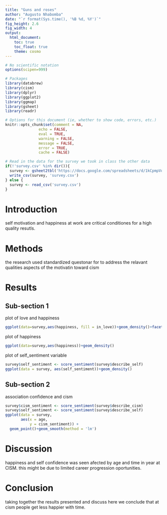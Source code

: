 ```yaml
---
title: "Guns and roses"
author: "Augusto Nhabomba"
date: "`r format(Sys.time(), '%B %d, %Y')`"
fig_height: 2.6
fig_width: 4
output:
  html_document:
    toc: true
    toc_float: true
    theme: cosmo
---
```



```r
# No scientific notation
options(scipen=999)

# Packages 
library(databrew)
library(cism)
library(dplyr)
library(ggplot2)
library(ggmap)
library(gsheet)
library(readr)

# Options for this document (ie, whether to show code, errors, etc.)
knitr::opts_chunk$set(comment = NA, 
               echo = FALSE,
               eval = TRUE,
               warning = FALSE, 
               message = FALSE, 
               error = TRUE, 
               cache = FALSE)

# Read in the data for the survey we took in class the other data
if(!'survey.csv' %in% dir()){
  survey <- gsheet2tbl('https://docs.google.com/spreadsheets/d/1kCpmpVqD4tzkdGgyLQGVqeZG1sJoe2FwFJIxtDRsrb0/edit?usp=sharing')
  write_csv(survey, 'survey.csv')
} else {
  survey <- read_csv('survey.csv')
}
```

# Introduction

self motivation and happiness at work are critical conditiones for a high quality resutls.

# Methods

the research used standardized questonar for to address the relavant qualities aspects of the motivatin toward cism


# Results
## Sub-section 1
plot of love and happiness
```r
ggplot(data=survey,aes(happiness, fill = in_love))+geom_density()+facet_wrap(~sex)
```

plot of happiness
```r
ggplot(data=survey,aes(happiness))+geom_density()
```


plot of self_sentiment variable
```r
survey$self_sentiment <- score_sentiment(survey$describe_self)
ggplot(data = survey, aes(self_sentiment))+geom_density()
```

## Sub-section 2

association confidence and cism 

```r
survey$cism_sentiment <- score_sentiment(survey$describe_cism)
survey$self_sentiment <- score_sentiment(survey$describe_self)
ggplot(data = survey,
       aes(x = age,
           y = cism_sentiment)) +
  geom_point()+geom_smooth(method = 'lm')
```



# Discussion
happiness and self confidence was seen afected by age and time in year at CISM. this might be due to limited career progression oportunities. 

# Conclusion
taking together the results presented and discuss here we conclude that at cism people get less happier with time.